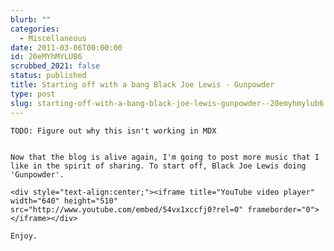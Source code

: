 ```yaml
---
blurb: ""
categories:
  - Miscellaneous
date: 2011-03-06T00:00:00
id: 20eMYhMYLUB6
scrubbed_2021: false
status: published
title: Starting off with a bang Black Joe Lewis - Gunpowder
type: post
slug: starting-off-with-a-bang-black-joe-lewis-gunpowder--20emyhmylub6
---
```


```
TODO: Figure out why this isn't working in MDX


Now that the blog is alive again, I'm going to post more music that I like in the spirit of sharing. To start off, Black Joe Lewis doing 'Gunpowder'.

<div style="text-align:center;"><iframe title="YouTube video player" width="640" height="510" src="http://www.youtube.com/embed/54vx1xccfj0?rel=0" frameborder="0"> </iframe></div>

Enjoy.
```